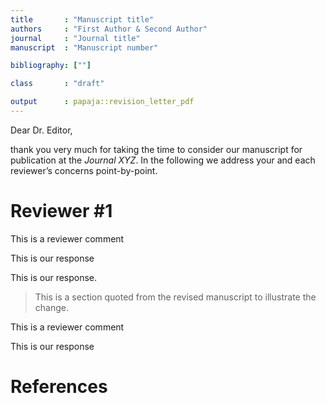 ```yaml
---
title       : "Manuscript title"
authors     : "First Author & Second Author"
journal     : "Journal title"
manuscript  : "Manuscript number"

bibliography: [""]

class       : "draft"

output      : papaja::revision_letter_pdf
---
```


Dear Dr. Editor,

thank you very much for taking the time to consider our manuscript for publication at the _Journal XYZ_.
In the following we address your and each reviewer's concerns point-by-point.


# Reviewer \#1

\RC
This is a reviewer comment

This is our response

\Assignment{First Author}
\WorkInProgress
\Easy


\RC{This is the first paragraph of a long reviewer comment

This is the second paragraph}

This is our response.

> This is a section quoted from the revised manuscript to illustrate the change.

\Assignment{Second Author}
\AlmostDone
\Medium


\RC
This is a reviewer comment

This is our response

\Assignment{First Author}
\Done
\TimeConsuming
\Hard
\NotEstimated

# References

\setlength{\leftskip}{0.4in}
\setlength{\parindent}{-0.4in}
